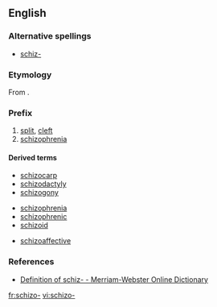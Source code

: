 {{also|schizo}}
==English==

===Alternative spellings===
* [[schiz-]]

===Etymology===

From {{etyl|grc}} {{term|lang=grc|sc=polytonic|σχίζω|tr=skhizō||I split}}.

===Prefix===
{{infl|en|prefix}}

# [[split]], [[cleft]]
# [[schizophrenia]]

====Derived terms====
{{rel-top|Terms from sense "split"}}
*[[schizocarp]]
*[[schizodactyly]]
*[[schizogony]]
{{rel-mid}}
* [[schizophrenia]]
* [[schizophrenic]]
* [[schizoid]]
{{rel-bottom}}

{{rel-top|Terms from sense "schizophrenia"}}
*[[schizoaffective]]
{{rel-mid}}
{{rel-bottom}}

===References===
* [http://m-w.com/dictionary/schiz- Definition of schiz- - Merriam-Webster Online Dictionary]

[[fr:schizo-]]
[[vi:schizo-]]